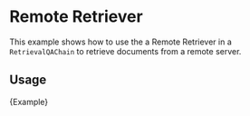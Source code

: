 # Remote Retriever

This example shows how to use the a Remote Retriever in a `RetrievalQAChain` to retrieve documents from a remote server.

## Usage


<CodeBlock language="typescript">{Example}</CodeBlock>
